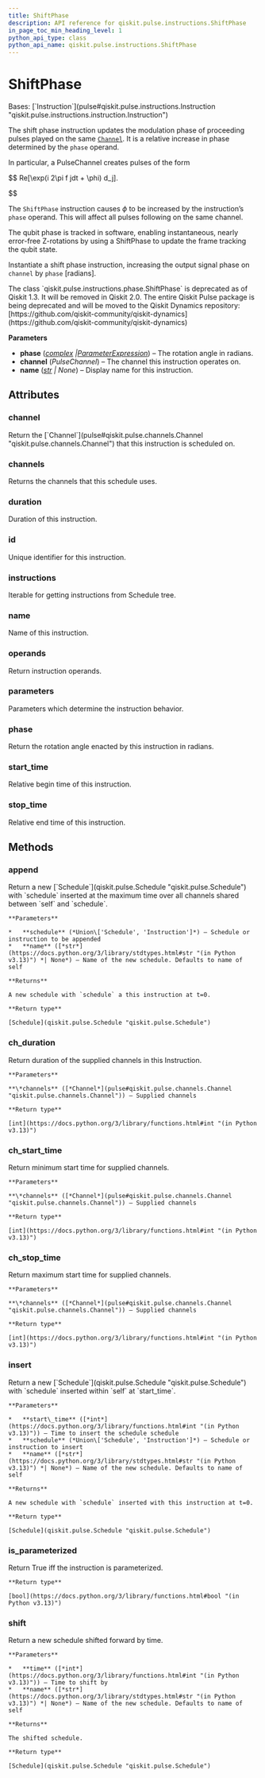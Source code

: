 ```yaml
---
title: ShiftPhase
description: API reference for qiskit.pulse.instructions.ShiftPhase
in_page_toc_min_heading_level: 1
python_api_type: class
python_api_name: qiskit.pulse.instructions.ShiftPhase
---
```


# ShiftPhase

<Class id="qiskit.pulse.instructions.ShiftPhase" isDedicatedPage={true} github="https://github.com/Qiskit/qiskit/tree/main/qiskit/pulse/instructions/phase.py#L27-L90" signature="qiskit.pulse.instructions.ShiftPhase(phase, channel, name=None)" modifiers="class">
  Bases: [`Instruction`](pulse#qiskit.pulse.instructions.Instruction "qiskit.pulse.instructions.instruction.Instruction")

  The shift phase instruction updates the modulation phase of proceeding pulses played on the same [`Channel`](pulse#qiskit.pulse.channels.Channel "qiskit.pulse.channels.Channel"). It is a relative increase in phase determined by the `phase` operand.

  In particular, a PulseChannel creates pulses of the form

$$
Re[\exp(i 2\pi f jdt + \phi) d_j].


$$

  The `ShiftPhase` instruction causes $\phi$ to be increased by the instruction’s `phase` operand. This will affect all pulses following on the same channel.

  The qubit phase is tracked in software, enabling instantaneous, nearly error-free Z-rotations by using a ShiftPhase to update the frame tracking the qubit state.

  Instantiate a shift phase instruction, increasing the output signal phase on `channel` by `phase` \[radians].

  <Admonition title="Deprecated since version 1.3" type="danger">
    The class `qiskit.pulse.instructions.phase.ShiftPhase` is deprecated as of Qiskit 1.3. It will be removed in Qiskit 2.0. The entire Qiskit Pulse package is being deprecated and will be moved to the Qiskit Dynamics repository: [https://github.com/qiskit-community/qiskit-dynamics](https://github.com/qiskit-community/qiskit-dynamics)
  </Admonition>

  **Parameters**

  *   **phase** ([*complex*](https://docs.python.org/3/library/functions.html#complex "(in Python v3.13)")  *|*[*ParameterExpression*](qiskit.circuit.ParameterExpression "qiskit.circuit.parameterexpression.ParameterExpression")) – The rotation angle in radians.
  *   **channel** (*PulseChannel*) – The channel this instruction operates on.
  *   **name** ([*str*](https://docs.python.org/3/library/stdtypes.html#str "(in Python v3.13)") *| None*) – Display name for this instruction.

  ## Attributes

  ### channel

  <Attribute id="qiskit.pulse.instructions.ShiftPhase.channel">
    Return the [`Channel`](pulse#qiskit.pulse.channels.Channel "qiskit.pulse.channels.Channel") that this instruction is scheduled on.
  </Attribute>

  ### channels

  <Attribute id="qiskit.pulse.instructions.ShiftPhase.channels">
    Returns the channels that this schedule uses.
  </Attribute>

  ### duration

  <Attribute id="qiskit.pulse.instructions.ShiftPhase.duration">
    Duration of this instruction.
  </Attribute>

  ### id

  <Attribute id="qiskit.pulse.instructions.ShiftPhase.id">
    Unique identifier for this instruction.
  </Attribute>

  ### instructions

  <Attribute id="qiskit.pulse.instructions.ShiftPhase.instructions">
    Iterable for getting instructions from Schedule tree.
  </Attribute>

  ### name

  <Attribute id="qiskit.pulse.instructions.ShiftPhase.name">
    Name of this instruction.
  </Attribute>

  ### operands

  <Attribute id="qiskit.pulse.instructions.ShiftPhase.operands">
    Return instruction operands.
  </Attribute>

  ### parameters

  <Attribute id="qiskit.pulse.instructions.ShiftPhase.parameters">
    Parameters which determine the instruction behavior.
  </Attribute>

  ### phase

  <Attribute id="qiskit.pulse.instructions.ShiftPhase.phase">
    Return the rotation angle enacted by this instruction in radians.
  </Attribute>

  ### start\_time

  <Attribute id="qiskit.pulse.instructions.ShiftPhase.start_time">
    Relative begin time of this instruction.
  </Attribute>

  ### stop\_time

  <Attribute id="qiskit.pulse.instructions.ShiftPhase.stop_time">
    Relative end time of this instruction.
  </Attribute>

  ## Methods

  ### append

  <Function id="qiskit.pulse.instructions.ShiftPhase.append" github="https://github.com/Qiskit/qiskit/tree/main/qiskit/pulse/instructions/instruction.py#L187-L200" signature="append(schedule, name=None)">
    Return a new [`Schedule`](qiskit.pulse.Schedule "qiskit.pulse.Schedule") with `schedule` inserted at the maximum time over all channels shared between `self` and `schedule`.

    **Parameters**

    *   **schedule** (*Union\['Schedule', 'Instruction']*) – Schedule or instruction to be appended
    *   **name** ([*str*](https://docs.python.org/3/library/stdtypes.html#str "(in Python v3.13)") *| None*) – Name of the new schedule. Defaults to name of self

    **Returns**

    A new schedule with `schedule` a this instruction at t=0.

    **Return type**

    [Schedule](qiskit.pulse.Schedule "qiskit.pulse.Schedule")
  </Function>

  ### ch\_duration

  <Function id="qiskit.pulse.instructions.ShiftPhase.ch_duration" github="https://github.com/Qiskit/qiskit/tree/main/qiskit/pulse/instructions/instruction.py#L114-L120" signature="ch_duration(*channels)">
    Return duration of the supplied channels in this Instruction.

    **Parameters**

    **\*channels** ([*Channel*](pulse#qiskit.pulse.channels.Channel "qiskit.pulse.channels.Channel")) – Supplied channels

    **Return type**

    [int](https://docs.python.org/3/library/functions.html#int "(in Python v3.13)")
  </Function>

  ### ch\_start\_time

  <Function id="qiskit.pulse.instructions.ShiftPhase.ch_start_time" github="https://github.com/Qiskit/qiskit/tree/main/qiskit/pulse/instructions/instruction.py#L122-L129" signature="ch_start_time(*channels)">
    Return minimum start time for supplied channels.

    **Parameters**

    **\*channels** ([*Channel*](pulse#qiskit.pulse.channels.Channel "qiskit.pulse.channels.Channel")) – Supplied channels

    **Return type**

    [int](https://docs.python.org/3/library/functions.html#int "(in Python v3.13)")
  </Function>

  ### ch\_stop\_time

  <Function id="qiskit.pulse.instructions.ShiftPhase.ch_stop_time" github="https://github.com/Qiskit/qiskit/tree/main/qiskit/pulse/instructions/instruction.py#L131-L139" signature="ch_stop_time(*channels)">
    Return maximum start time for supplied channels.

    **Parameters**

    **\*channels** ([*Channel*](pulse#qiskit.pulse.channels.Channel "qiskit.pulse.channels.Channel")) – Supplied channels

    **Return type**

    [int](https://docs.python.org/3/library/functions.html#int "(in Python v3.13)")
  </Function>

  ### insert

  <Function id="qiskit.pulse.instructions.ShiftPhase.insert" github="https://github.com/Qiskit/qiskit/tree/main/qiskit/pulse/instructions/instruction.py#L169-L185" signature="insert(start_time, schedule, name=None)">
    Return a new [`Schedule`](qiskit.pulse.Schedule "qiskit.pulse.Schedule") with `schedule` inserted within `self` at `start_time`.

    **Parameters**

    *   **start\_time** ([*int*](https://docs.python.org/3/library/functions.html#int "(in Python v3.13)")) – Time to insert the schedule schedule
    *   **schedule** (*Union\['Schedule', 'Instruction']*) – Schedule or instruction to insert
    *   **name** ([*str*](https://docs.python.org/3/library/stdtypes.html#str "(in Python v3.13)") *| None*) – Name of the new schedule. Defaults to name of self

    **Returns**

    A new schedule with `schedule` inserted with this instruction at t=0.

    **Return type**

    [Schedule](qiskit.pulse.Schedule "qiskit.pulse.Schedule")
  </Function>

  ### is\_parameterized

  <Function id="qiskit.pulse.instructions.ShiftPhase.is_parameterized" github="https://github.com/Qiskit/qiskit/tree/main/qiskit/pulse/instructions/instruction.py#L221-L223" signature="is_parameterized()">
    Return True iff the instruction is parameterized.

    **Return type**

    [bool](https://docs.python.org/3/library/functions.html#bool "(in Python v3.13)")
  </Function>

  ### shift

  <Function id="qiskit.pulse.instructions.ShiftPhase.shift" github="https://github.com/Qiskit/qiskit/tree/main/qiskit/pulse/instructions/instruction.py#L153-L167" signature="shift(time, name=None)">
    Return a new schedule shifted forward by time.

    **Parameters**

    *   **time** ([*int*](https://docs.python.org/3/library/functions.html#int "(in Python v3.13)")) – Time to shift by
    *   **name** ([*str*](https://docs.python.org/3/library/stdtypes.html#str "(in Python v3.13)") *| None*) – Name of the new schedule. Defaults to name of self

    **Returns**

    The shifted schedule.

    **Return type**

    [Schedule](qiskit.pulse.Schedule "qiskit.pulse.Schedule")
  </Function>
</Class>

